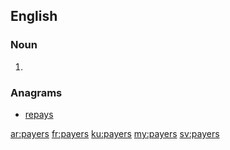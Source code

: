 ==English==

===Noun===
{{head|en|plural}}

# {{plural of|payer|lang=en}}

===Anagrams===
* [[repays#English|repays]]

[[ar:payers]]
[[fr:payers]]
[[ku:payers]]
[[my:payers]]
[[sv:payers]]